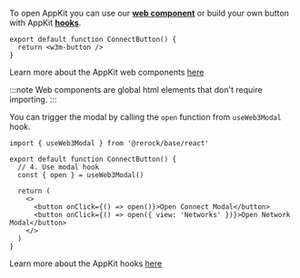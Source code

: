 
To open AppKit you can use our [**web component**](../core/components.mdx) or build your own button with AppKit [**hooks**](../core/hooks.mdx#useweb3modal).

<Tabs>
<TabItem value="components" label="Web Component">

```tsx
export default function ConnectButton() {
  return <w3m-button />
}
```

Learn more about the AppKit web components [here](../core/components.mdx)

:::note
Web components are global html elements that don't require importing.
:::

</TabItem>
<TabItem value="hooks" label="Hooks">

You can trigger the modal by calling the `open` function from `useWeb3Modal` hook.

```tsx
import { useWeb3Modal } from '@rerock/base/react' 

export default function ConnectButton() {
  // 4. Use modal hook
  const { open } = useWeb3Modal()

  return (
    <>
      <button onClick={() => open()}>Open Connect Modal</button>
      <button onClick={() => open({ view: 'Networks' })}>Open Network Modal</button>
    </>
  )
}
```

Learn more about the AppKit hooks [here](../core/hooks.mdx)

</TabItem>
</Tabs>
